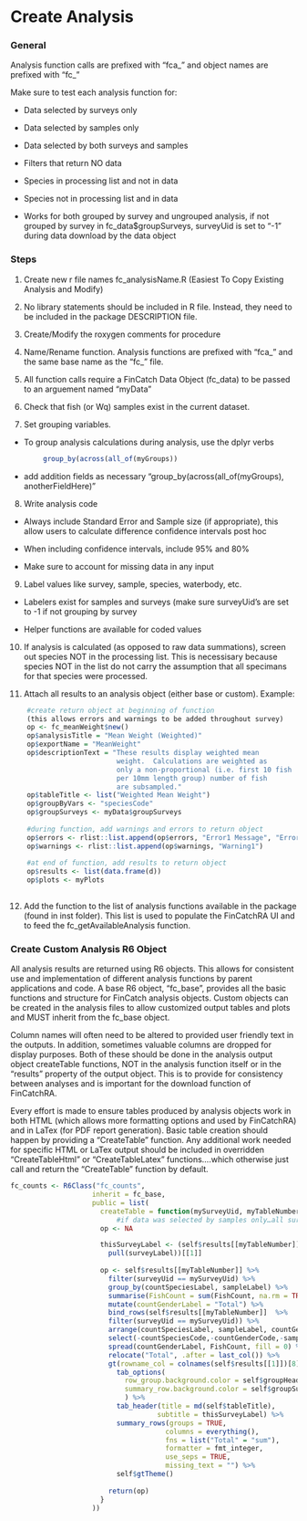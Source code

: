 # Create Analysis

### General

Analysis function calls are prefixed with "fca\_" and object names are prefixed with "fc\_"

Make sure to test each analysis function for:

-   Data selected by surveys only

-   Data selected by samples only

-   Data selected by both surveys and samples

-   Filters that return NO data

-   Species in processing list and not in data

-   Species not in processing list and in data

-   Works for both grouped by survey and ungrouped analysis, if not grouped by survey in fc_data\$groupSurveys, surveyUid is set to "-1" during data download by the data object

### Steps

1.  Create new r file names fc_analysisName.R (Easiest To Copy Existing Analysis and Modify)

2.  No library statements should be included in R file. Instead, they need to be included in the package DESCRIPTION file.

3.  Create/Modify the roxygen comments for procedure

4.  Name/Rename function. Analysis functions are prefixed with "fca\_" and the same base name as the "fc\_" file.

5.  All function calls require a FinCatch Data Object (fc_data) to be passed to an arguement named "myData"

6.  Check that fish (or Wq) samples exist in the current dataset.

7.  Set grouping variables.

  -   To group analysis calculations during analysis, use the dplyr verbs

``` r
        group_by(across(all_of(myGroups))
```

  -   add addition fields as necessary "group_by(across(all_of(myGroups), anotherFieldHere)"

8.  Write analysis code

  -   Always include Standard Error and Sample size (if appropriate), this allow users to calculate difference confidence intervals post hoc

  -   When including confidence intervals, include 95% and 80%

  -   Make sure to account for missing data in any input

9.  Label values like survey, sample, species, waterbody, etc.

  -   Labelers exist for samples and surveys (make sure surveyUid's are set to -1 if not grouping by survey

  -   Helper functions are available for coded values

10.  If analysis is calculated (as opposed to raw data summations), screen out species NOT in the processing list.  This is necessisary because species NOT in the list do not carry the assumption that all specimans for that species were processed.

11.  Attach all results to an analysis object (either base or custom). Example:

``` r
    #create return object at beginning of function 
    (this allows errors and warnings to be added throughout survey)
    op <- fc_meanWeight$new()
    op$analysisTitle = "Mean Weight (Weighted)"
    op$exportName = "MeanWeight"
    op$descriptionText = "These results display weighted mean 
                          weight.  Calculations are weighted as 
                          only a non-proportional (i.e. first 10 fish 
                          per 10mm length group) number of fish 
                          are subsampled."
    op$tableTitle <- list("Weighted Mean Weight")
    op$groupByVars <- "speciesCode"
    op$groupSurveys <- myData$groupSurveys
    
    #during function, add warnings and errors to return object
    op$errors <- rlist::list.append(op$errors, "Error1 Message", "Error2 Message")
    op$warnings <- rlist::list.append(op$warnings, "Warning1")
    
    #at end of function, add results to return object
    op$results <- list(data.frame(d))
    op$plots <- myPlots
    
```

12. Add the function to the list of analysis functions available in the package (found in inst folder).  This list is used to populate the FinCatchRA UI and to feed the fc_getAvailableAnalysis function.

### Create Custom Analysis R6 Object

All analysis results are returned using R6 objects. This allows for consistent use and implementation of different analysis functions by parent applications and code. A base R6 object, "fc_base", provides all the basic functions and structure for FinCatch analysis objects. Custom objects can be created in the analysis files to allow customized output tables and plots and MUST inherit from the fc_base object.

Column names will often need to be altered to provided user friendly text in the outputs. In addition, sometimes valuable columns are dropped for display purposes. Both of these should be done in the analysis output object createTable functions, NOT in the analysis function itself or in the "results" property of the output object. This is to provide for consistency between analyses and is important for the download function of FinCatchRA.

Every effort is made to ensure tables produced by analysis objects work in both HTML (which allows more formatting options and used by FinCatchRA) and in LaTex (for PDF report generation). Basic table creation should happen by providing a "CreateTable" function. Any additional work needed for specific HTML or LaTex output should be included in overridden "CreateTableHtml" or "CreateTableLatex" functions....which otherwise just call and return the "CreateTable" function by default.

``` r
fc_counts <- R6Class("fc_counts",
                    inherit = fc_base,
                    public = list(
                      createTable = function(mySurveyUid, myTableNumber) {
                          #if data was selected by samples only…all surveyUids will be blank
                      op <- NA

                      thisSurveyLabel <- (self$results[[myTableNumber]] %>%                                 filter(surveyUid == mySurveyUid) %>%
                        pull(surveyLabel))[[1]]
                        
                      op <- self$results[[myTableNumber]] %>%
                        filter(surveyUid == mySurveyUid) %>%
                        group_by(countSpeciesLabel, sampleLabel) %>%
                        summarise(FishCount = sum(FishCount, na.rm = TRUE)) %>%
                        mutate(countGenderLabel = "Total") %>%
                        bind_rows(self$results[[myTableNumber]]  %>%
                        filter(surveyUid == mySurveyUid)) %>%
                        arrange(countSpeciesLabel, sampleLabel, countGenderLabel) %>%
                        select(-countSpeciesCode,-countGenderCode,-sampleUid,-surveyLabel,-surveyUid) %>% 
                        spread(countGenderLabel, FishCount, fill = 0) %>%
                        relocate("Total", .after = last_col()) %>%
                        gt(rowname_col = colnames(self$results[[1]])[8]) %>%
                          tab_options(
                            row_group.background.color = self$groupHeaderBackgroundColor,
                            summary_row.background.color = self$groupSummaryBackgroundColor
                            ) %>% 
                          tab_header(title = md(self$tableTitle),
                                    subtitle = thisSurveyLabel) %>%
                          summary_rows(groups = TRUE,
                                      columns = everything(),
                                      fns = list("Total" = "sum"),
                                      formatter = fmt_integer,
                                      use_seps = TRUE,
                                      missing_text = "") %>%
                          self$gtTheme()
                          
                        return(op)
                      }
                    ))
```

